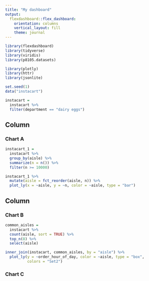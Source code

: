 ```yaml
---
title: "My dashboard"
output: 
  flexdashboard::flex_dashboard:
    orientation: columns
    vertical_layout: fill
    theme: journal
---
```


```r
library(flexdashboard)
library(tidyverse)
library(viridis)
library(p8105.datasets)

library(plotly)
library(httr)
library(jsonlite)
```

```r
set.seed(1)
data("instacart")

instacart = 
  instacart %>% 
  filter(department == "dairy eggs")

```


Column {data-width=650}
-----------------------------------------------------------------------

### Chart A

```r
instacart_1 =
  instacart %>%
  group_by(aisle) %>% 
  summarize(n = n()) %>%
  filter(n >= 10000) 

instacart_1 %>% 
  mutate(aisle = fct_reorder(aisle, n)) %>% 
  plot_ly(x = ~aisle, y = ~n, color = ~aisle, type = "bar")

```

Column {data-width=350}
-----------------------------------------------------------------------

### Chart B

```r
common_aisles =
  instacart %>% 
  count(aisle, sort = TRUE) %>% 
  top_n(8) %>% 
  select(aisle)

inner_join(instacart, common_aisles, by = "aisle") %>% 
  plot_ly(y = ~order_hour_of_day, color = ~aisle, type = "box",
          colors = "Set2")

```


### Chart C

```r

```


